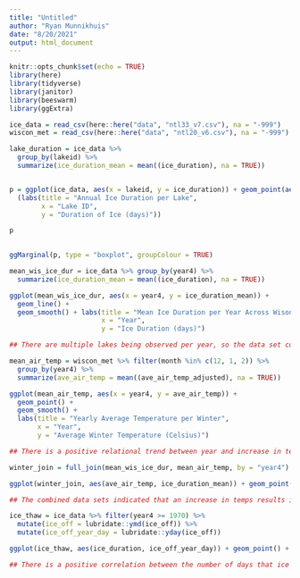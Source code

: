 ```yaml
---
title: "Untitled"
author: "Ryan Munnikhuis"
date: "8/20/2021"
output: html_document
---
```


```r
knitr::opts_chunk$set(echo = TRUE)
library(here)
library(tidyverse)
library(janitor)
library(beeswarm)
library(ggExtra)
```

```r
ice_data = read_csv(here::here("data", "ntl33_v7.csv"), na = "-999")
wiscon_met = read_csv(here::here("data", "ntl20_v6.csv"), na = "-999")
```
```r
lake_duration = ice_data %>% 
  group_by(lakeid) %>% 
  summarize(ice_duration_mean = mean((ice_duration), na = TRUE))


p = ggplot(ice_data, aes(x = lakeid, y = ice_duration)) + geom_point(aes(color = lakeid)) +
  (labs(title = "Annual Ice Duration per Lake",
        x = "Lake ID", 
        y = "Duration of Ice (days)"))

p

  
ggMarginal(p, type = "boxplot", groupColour = TRUE)

```

```r
mean_wis_ice_dur = ice_data %>% group_by(year4) %>%  
  summarize(ice_duration_mean = mean((ice_duration), na = TRUE))

ggplot(mean_wis_ice_dur, aes(x = year4, y = ice_duration_mean)) + 
  geom_line() + 
  geom_smooth() + labs(title = "Mean Ice Duration per Year Across Wisonson Lakes", 
                       x = "Year",
                       y = "Ice Duration (days)")

## There are multiple lakes being observed per year, so the data set contains multiple years. The trend indicates that ice duration has been decreasing over time. 

mean_air_temp = wiscon_met %>% filter(month %in% c(12, 1, 2)) %>% 
  group_by(year4) %>% 
  summarize(ave_air_temp = mean((ave_air_temp_adjusted), na = TRUE))

ggplot(mean_air_temp, aes(x = year4, y = ave_air_temp)) + 
  geom_point() + 
  geom_smooth() +
  labs(title = "Yearly Average Temperature per Winter", 
       x = "Year", 
       y = "Average Winter Temperature (Celsius)")  

## There is a positive relational trend between year and increase in temperature. This would suggest that Wisconsin winters are getting warmer. 

```
```r
winter_join = full_join(mean_wis_ice_dur, mean_air_temp, by = "year4")

ggplot(winter_join, aes(ave_air_temp, ice_duration_mean)) + geom_point() 

## The combined data sets indicated that an increase in temps results in a decrease in ice duration days. 


```
```r
ice_thaw = ice_data %>% filter(year4 >= 1970) %>% 
  mutate(ice_off = lubridate::ymd(ice_off)) %>%   
  mutate(ice_off_year_day = lubridate::yday(ice_off))

ggplot(ice_thaw, aes(ice_duration, ice_off_year_day)) + geom_point() + geom_smooth()

## There is a positive correlation between the number of days that ice exists and the last day of the year that there is ice. 



```


